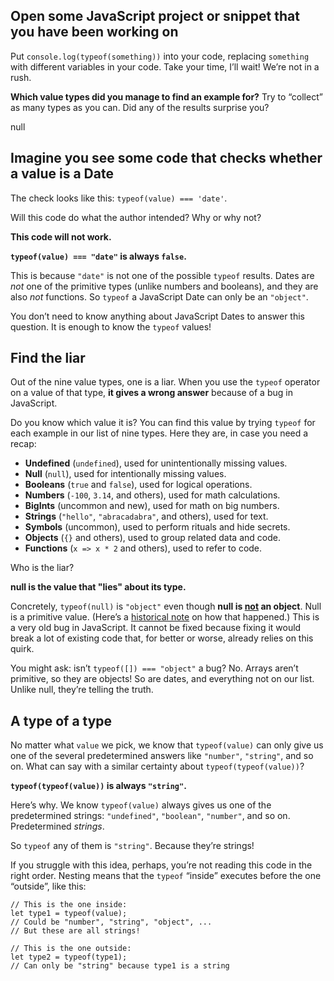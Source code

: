 
<Quiz title="JJS 02 The JavaScript Universe" id="the-javascript-universe" version="1">

<Question kind="EssayQuestion" desc="typeof">

<Prompt>

## Open some JavaScript project or snippet that you have been working on

Put `console.log(typeof(something))` into your code, replacing `something` with different variables in your code. Take your time, I’ll wait! We’re not in a rush.

**Which value types did you manage to find an example for?** Try to “collect” as many types as you can. Did any of the results surprise you?

</Prompt>

null

</Question>

<Question kind="EssayQuestion" desc="typeof date">

<Prompt>

## Imagine you see some code that checks whether a value is a Date

The check looks like this: `typeof(value) === 'date'`.

Will this code do what the author intended? Why or why not?

</Prompt>

<Answer>

**This code will not work.**

**`typeof(value) === "date"` is always `false`.**

This is because `"date"` is not one of the possible `typeof` results. Dates are _not_ one of the primitive types (unlike numbers and booleans), and they are also _not_ functions. So `typeof` a JavaScript Date can only be an `"object"`.

You don’t need to know anything about JavaScript Dates to answer this question. It is enough to know the `typeof` values!


</Answer>

</Question>

<Question kind="EssayQuestion" desc="typeof lie">

<Prompt>

## Find the liar

Out of the nine value types, one is a liar. When you use the `typeof` operator on a value of that type, **it gives a wrong answer** because of a bug in JavaScript.

Do you know which value it is? You can find this value by trying `typeof` for each example in our list of nine types. Here they are, in case you need a recap:

- **Undefined** (`undefined`), used for unintentionally missing values.
- **Null** (`null`), used for intentionally missing values.
- **Booleans** (`true` and `false`), used for logical operations.
- **Numbers** (`-100`, `3.14`, and others), used for math calculations.
- **BigInts** (uncommon and new), used for math on big numbers.
- **Strings** (`"hello"`, `"abracadabra"`, and others), used for text.
- **Symbols** (uncommon), used to perform rituals and hide secrets.
- **Objects** (`{}` and others), used to group related data and code.
- **Functions** (`x => x * 2` and others), used to refer to code.

Who is the liar?

</Prompt>

<Answer>

**null is the value that "lies" about its type.**

Concretely, `typeof(null)` is `"object"` even though **null is [not](https://262.ecma-international.org/10.0/#sec-terms-and-definitions-null-type) an object**. Null is a primitive value. (Here’s a [historical note](https://2ality.com/2013/10/typeof-null.html) on how that happened.) This is a very old bug in JavaScript. It cannot be fixed because fixing it would break a lot of existing code that, for better or worse, already relies on this quirk.

You might ask: isn’t `typeof([]) === "object"` a bug? No. Arrays aren’t primitive, so they are objects! So are dates, and everything not on our list. Unlike null, they’re telling the truth.

</Answer>

</Question>

<Question kind="EssayQuestion" desc="typeof typeof">

<Prompt>

## A type of a type

No matter what `value` we pick, we know that `typeof(value)` can only give us one of the several predetermined answers like `"number"`, `"string"`, and so on. What can say with a similar certainty about `typeof(typeof(value))`?

</Prompt>

<Answer>

**`typeof(typeof(value))` is always `"string"`.**

Here’s why. We know `typeof(value)` always gives us one of the predetermined strings: `"undefined"`, `"boolean"`, `"number"`, and so on. Predetermined *strings*.

So `typeof` any of them is `"string"`. Because they’re strings!

If you struggle with this idea, perhaps, you’re not reading this code in the right order. Nesting means that the `typeof` “inside” executes before the one “outside”, like this:

```
// This is the one inside:
let type1 = typeof(value);
// Could be "number", "string", "object", ...
// But these are all strings!

// This is the one outside:
let type2 = typeof(type1);
// Can only be "string" because type1 is a string
```

</Answer>

</Question>

</Quiz>
